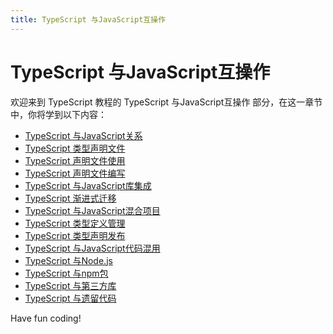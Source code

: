 ```yaml
---
title: TypeScript 与JavaScript互操作
---
```


# TypeScript 与JavaScript互操作

欢迎来到 TypeScript 教程的 TypeScript 与JavaScript互操作 部分，在这一章节中，你将学到以下内容：

- [TypeScript 与JavaScript关系](./0-typescript-and-javascript-relationship.mdx)
- [TypeScript 类型声明文件](./1-typescript-type-declaration-file.mdx)
- [TypeScript 声明文件使用](./2-typescript-declaration-file-usage.mdx)
- [TypeScript 声明文件编写](./3-typescript-declaration-file-writing.mdx)
- [TypeScript 与JavaScript库集成](./4-typescript-integration-with-javascript-libraries.mdx)
- [TypeScript 渐进式迁移](./5-typescript-gradual-migration.mdx)
- [TypeScript 与JavaScript混合项目](./6-typescript-and-javascript-mixed-project.mdx)
- [TypeScript 类型定义管理](./7-typescript-type-definition-management.mdx)
- [TypeScript 类型声明发布](./8-typescript-type-declarations-published.mdx)
- [TypeScript 与JavaScript代码混用](./9-mixing-typescript-and-javascript-code.mdx)
- [TypeScript 与Node.js](./10-typescript-and-nodejs.mdx)
- [TypeScript 与npm包](./11-typescript-and-npm-packages.mdx)
- [TypeScript 与第三方库](./12-typescript-and-third-party-libraries.mdx)
- [TypeScript 与遗留代码](./13-typescript-and-legacy-code.mdx)

Have fun coding!